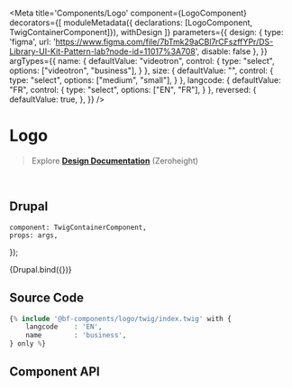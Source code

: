 


<Meta 
    title='Components/Logo' 
    component={LogoComponent}
    decorators={[
        moduleMetadata({ declarations: [LogoComponent, TwigContainerComponent]}),
        withDesign
    ]}
    parameters={{
        design: {
            type: 'figma',
            url: 'https://www.figma.com/file/7bTmk29aCBl7rCFszffYPr/DS-Library-UI-Kit-Pattern-lab?node-id=11017%3A708',
            disable: false
        },
    }}
    argTypes={{
        name: {
            defaultValue: "videotron",
            control: { 
                type: "select",
                options: ["videotron", "business"],
            }
        },
        size: {
            defaultValue: "",
            control: { 
                type: "select",
                options: ["medium", "small"],
            }
        },
        langcode: {
            defaultValue: "FR",
            control: { 
                type: "select",
                options: ["EN", "FR"],
            }
        },
        reversed: {
            defaultValue: true,
        },
    }}
/>


# Logo

> Explore **[Design Documentation](https://zeroheight.com/79f1d3365/p/70ccb4--buttons)** (Zeroheight)

<br/>

## Drupal

    component: TwigContainerComponent,
    props: args,
});

<Preview>
    <Story 
        name='Drupal'
        args={{ 
            elementPath : 'components/logo/_doc/template.drupal',
        }}
        height='500px'
    >
        {Drupal.bind({})}
    </Story>
</Preview>


## Source Code

```php
{% include '@bf-components/logo/twig/index.twig' with {
    langcode    : 'EN',
    name        : 'business',
} only %}
```


## Component API

<Props of={LogoComponent} />